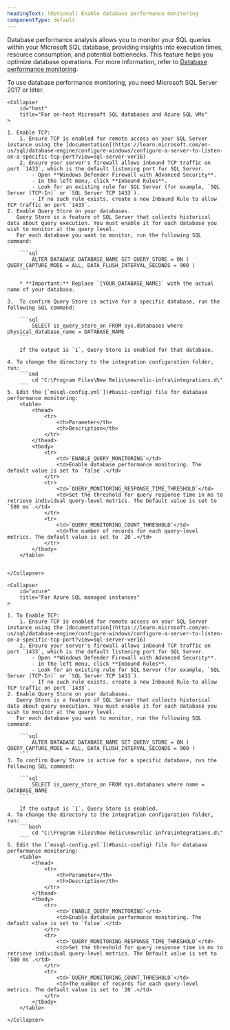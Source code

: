 ```yaml
---
headingText: (Optional) Enable database performance monitoring
componentType: default
---
```


Database performance analysis allows you to monitor your SQL queries within your Microsoft SQL database, providing insights into execution times, resource consumption, and potential bottlenecks. This feature helps you optimize database operations. For more information, refer to [Database performance monitoring](/docs/infrastructure/infrastructure-data/query-level-monitoring).

<Callout variant="important">
    To use database performance monitoring, you need Microsoft SQL Server 2017 or later.

</Callout>

<CollapserGroup>

    <Collapser
        id="host"
        title="For on-host Microsoft SQL databases and Azure SQL VMs"
    >

    1. Enable TCP:
        1. Ensure TCP is enabled for remote access on your SQL Server instance using the [documentation](https://learn.microsoft.com/en-us/sql/database-engine/configure-windows/configure-a-server-to-listen-on-a-specific-tcp-port?view=sql-server-ver16)
        2. Ensure your server's firewall allows inbound TCP traffic on port `1433`, which is the default listening port for SQL Server.
            - Open **Windows Defender Firewall with Advanced Security**.
            - In the left menu, click **Inbound Rules**.
            - Look for an existing rule for SQL Server (for example, `SQL Server (TCP-In)` or `SQL Server TCP 1433`).
            - If no such rule exists, create a new Inbound Rule to allow TCP traffic on port `1433`.
    2. Enable Query Store on your databases.
       Query Store is a feature of SQL Server that collects historical data about query execution. You must enable it for each database you wish to monitor at the query level.
       For each database you want to monitor, run the following SQL command:

        ```sql
            ALTER DATABASE DATABASE_NAME SET QUERY_STORE = ON ( QUERY_CAPTURE_MODE = ALL, DATA_FLUSH_INTERVAL_SECONDS = 900 )
        ```

        * **Important:** Replace `[YOUR_DATABASE_NAME]` with the actual name of your database.

    3.  To confirm Query Store is active for a specific database, run the following SQL command:

        ```sql
            SELECT is_query_store_on FROM sys.databases where physical_database_name = DATABASE_NAME
        ```

        If the output is `1`, Query Store is enabled for that database.

    4. To change the directory to the integration configuration folder, run:
        ```cmd
            cd "C:\Program Files\New Relic\newrelic-infra\integrations.d\"
        ``` 
    5. Edit the [`mssql-config.yml`](#basic-config) file for database performance monitoring:
        <table>
            <thead>
                <tr>
                    <th>Parameter</th>
                    <th>Description</th>
                </tr>
            </thead>
            <tbody>
                <tr>
                    <td>`ENABLE_QUERY_MONITORING`</td>
                    <td>Enable database performance monitoring. The default value is set to `false`.</td>
                </tr>
                <tr>
                    <td>`QUERY_MONITORING_RESPONSE_TIME_THRESHOLD`</td>
                    <td>Set the threshold for query response time in ms to retrieve individual query-level metrics. The Default value is set to `500 ms`.</td>
                </tr>
                <tr>
                    <td>`QUERY_MONITORING_COUNT_THRESHOLD`</td>
                    <td>The number of records for each query-level metrics. The default value is set to `20`.</td>
                </tr>
            </tbody>
        </table>


    </Collapser>

    <Collapser
        id="azure"
        title="For Azure SQL managed instances"
    >

    1. To Enable TCP:
        1. Ensure TCP is enabled for remote access on your SQL Server instance using the [documentation](https://learn.microsoft.com/en-us/sql/database-engine/configure-windows/configure-a-server-to-listen-on-a-specific-tcp-port?view=sql-server-ver16)
        2. Ensure your server's firewall allows inbound TCP traffic on port `1433`, which is the default listening port for SQL Server.
            - Open **Windows Defender Firewall with Advanced Security**.
            - In the left menu, click **Inbound Rules**.
            - Look for an existing rule for SQL Server (for example, `SQL Server (TCP-In)` or `SQL Server TCP 1433`).
            - If no such rule exists, create a new Inbound Rule to allow TCP traffic on port `1433`.
    2. Enable Query Store on your databases.
       Query Store is a feature of SQL Server that collects historical data about query execution. You must enable it for each database you wish to monitor at the query level.
       For each database you want to monitor, run the following SQL command:

        ```sql
            ALTER DATABASE DATABASE_NAME SET QUERY_STORE = ON ( QUERY_CAPTURE_MODE = ALL, DATA_FLUSH_INTERVAL_SECONDS = 900 )
        ```
    3. To confirm Query Store is active for a specific database, run the following SQL command:
    
        ```sql
            SELECT is_query_store_on FROM sys.databases where name = DATABASE_NAME
        ```

        If the output is `1`, Query Store is enabled.
    4. To change the directory to the integration configuration folder, run:
        ```bash
            cd "C:\Program Files\New Relic\newrelic-infra\integrations.d\"
        ``` 
    5. Edit the [`mssql-config.yml`](#basic-config) file for database performance monitoring:
        <table>
            <thead>
                <tr>
                    <th>Parameter</th>
                    <th>Description</th>
                </tr>
            </thead>
            <tbody>
                <tr>
                    <td>`ENABLE_QUERY_MONITORING`</td>
                    <td>Enable database performance monitoring. The default value is set to `false`.</td>
                </tr>
                <tr>
                    <td>`QUERY_MONITORING_RESPONSE_TIME_THRESHOLD`</td>
                    <td>Set the threshold for query response time in ms to retrieve individual query-level metrics. The Default value is set to `500 ms`.</td>
                </tr>
                <tr>
                    <td>`QUERY_MONITORING_COUNT_THRESHOLD`</td>
                    <td>The number of records for each query-level metrics. The default value is set to `20`.</td>
                </tr>
            </tbody>
        </table>

    </Collapser>

</CollapserGroup>